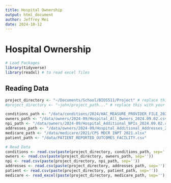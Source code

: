 ```yaml
---
title: Hospital Ownership
output: html_document
author: Jeffrey Mei
date: 2024-10-12
---
```


# Hospital Ownership

```R
# Load Packages
library(tidyverse) 
library(readxl) # to read excel files
```

## Reading Data 
```R
project_directory <- "~/Documents/School/BIOS511/Project" # replace this with your own project directory
#project_directory <- "~john/project_path..." # replace this with your own project directory

conditions_path <- "/data/conditions/2024/HAC_MEASURE_PROVIDER_FILE_2024.csv"
owners_path <- "/data/owners/2024-09/Hospital_All_Owners_2024.09.02.csv"
npi_path <- "/data/owners/2024-09/Hospital_Additional_NPIs_2024.09.02.csv"
addresses_path <- "/data/owners/2024-09/Hospital_Additional_Addresses_2024.09.02.csv"
medicare_path <- "/data/medicare/2021/CPS MDCR INPT 2021.xlsx"
patient_path <- "/data/PATIENT_REPORTED_OUTCOMES_FACILITY.csv"

# Read Data
conditions <- read.csv(paste(project_directory, conditions_path, sep=''))
owners <- read.csv(paste(project_directory, owners_path, sep=''))
npi <- read.csv(paste(project_directory, npi_path, sep=''))
addresses <- read.csv(paste(project_directory, addresses_path, sep=''))
patient <- read.csv(paste(project_directory, patient_path, sep=''))
medicare <- read_excel(paste(project_directory, medicare_path, sep=''), col_names=TRUE)
```


